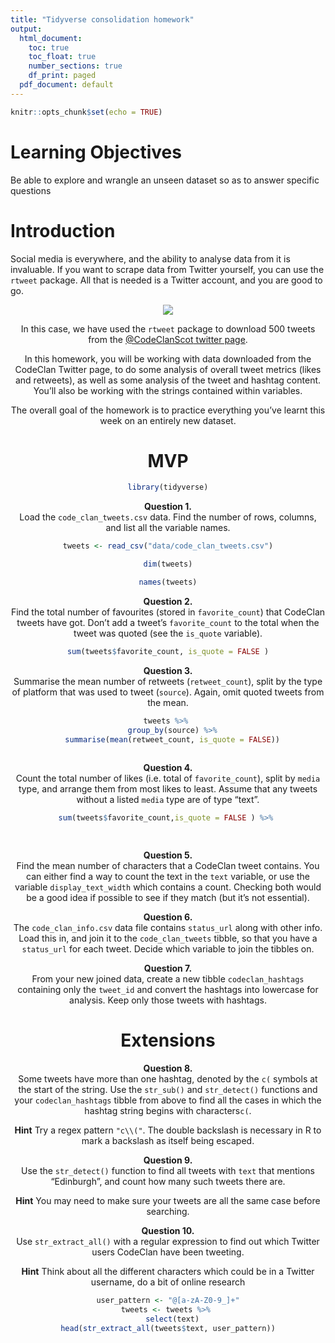 ```yaml
---
title: "Tidyverse consolidation homework"
output:
  html_document:
    toc: true
    toc_float: true
    number_sections: true
    df_print: paged
  pdf_document: default
---
```


```r
knitr::opts_chunk$set(echo = TRUE)
```


# Learning Objectives 

Be able to explore and wrangle an unseen dataset so as to answer specific questions

# Introduction

Social media is everywhere, and the ability to analyse data from it is invaluable. If you want to scrape data from Twitter yourself, you can use the `rtweet` package. All that is needed is a Twitter account, and you are good to go. 
<center>
![](http://www.storybench.org/wp-content/uploads/2018/11/rtweet-730x461.png)

In this case, we have used the `rtweet` package to download 500 tweets from the [@CodeClanScot twitter page](https://twitter.com/CodeClanScot). 
  
In this homework, you will be working with data downloaded from the CodeClan Twitter page, to do some analysis of overall tweet metrics (likes and retweets), as well as some analysis of the tweet and hashtag content. You'll also be working with the strings contained within variables. 

The overall goal of the homework is to practice everything you've learnt this week on an entirely new dataset. 


# MVP 
```r
library(tidyverse)
```


**Question 1.**  
Load the `code_clan_tweets.csv` data. Find the number of rows, columns, and list all the variable names. 
<!-- Load Data -->
```r
tweets <- read_csv("data/code_clan_tweets.csv")
```
<!-- Check Dimensions of data -->
```r
dim(tweets)
```
<!-- Check names of variables -->
```r
names(tweets)
```

**Question 2.**  
Find the total number of favourites (stored in `favorite_count`) that CodeClan tweets have got. Don't add a tweet's `favorite_count` to the total when the tweet was quoted (see the `is_quote` variable). 
```r
sum(tweets$favorite_count, is_quote = FALSE )
```

**Question 3.**  
Summarise the mean number of retweets (`retweet_count`), split by the type of platform that was used to tweet (`source`). Again, omit quoted tweets from the mean.
```r
tweets %>% 
  group_by(source) %>%
  summarise(mean(retweet_count, is_quote = FALSE))
  
```


**Question 4.**  
Count the total number of likes (i.e. total of `favorite_count`), split by `media` type, and arrange them from most likes to least. Assume that any tweets without a listed `media` type are of type "text".  
```r
sum(tweets$favorite_count,is_quote = FALSE ) %>% 

  
```

**Question 5.**  
Find the mean number of characters that a CodeClan tweet contains.  You can either find a way to count the text in the `text` variable, or use the variable `display_text_width` which contains a count. Checking both would be a good idea if possible to see if they match (but it's not essential).  


**Question 6.**  
The `code_clan_info.csv` data file contains `status_url` along with other info. Load this in, and join it to the `code_clan_tweets` tibble, so that you have a `status_url` for each tweet. Decide which variable to join the tibbles on.  


**Question 7.**  
From your new joined data, create a new tibble `codeclan_hashtags` containing only the `tweet_id` and convert the hashtags into lowercase for analysis. Keep only those tweets with hashtags.



# Extensions


**Question 8.**  
Some tweets have more than one hashtag, denoted by the `c(` symbols at the start of the string. Use the `str_sub()` and `str_detect()` functions and your `codeclan_hashtags` tibble from above to find all the cases in which the hashtag string begins with characters`c(`.

**Hint**
Try a regex pattern `"c\\("`. The double backslash is necessary in R to mark a backslash as itself being escaped. 



**Question 9.**  
Use the `str_detect()` function to find all tweets with `text` that mentions "Edinburgh", and count how many such tweets there are. 

**Hint**
You may need to make sure your tweets are all the same case before searching.



**Question 10.**  
Use `str_extract_all()` with a regular expression to find out which Twitter users CodeClan have been tweeting. 

**Hint**
Think about all the different characters which could be in a Twitter username, do a bit of online research

```r
user_pattern <- "@[a-zA-Z0-9_]+"
tweets <- tweets %>% 
  select(text)
head(str_extract_all(tweets$text, user_pattern))
```

